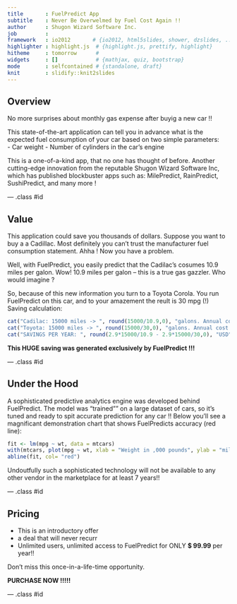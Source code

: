 ```yaml
---
title       : FuelPredict App 
subtitle    : Never Be Overwelmed by Fuel Cost Again !!
author      : Shugon Wizard Software Inc. 
job         : 
framework   : io2012       # {io2012, html5slides, shower, dzslides, ...}
highlighter : highlight.js  # {highlight.js, prettify, highlight}
hitheme     : tomorrow      # 
widgets     : []            # {mathjax, quiz, bootstrap}
mode        : selfcontained # {standalone, draft}
knit        : slidify::knit2slides
---
```


## Overview

No more surprises about monthly gas expense after buyig a new car !!
   
This state-of-the-art application can tell you in advance what is the expected fuel consumption of your car based on two simple parameters:    
- Car weight
- Number of cylinders in the car's engine    

This is a one-of-a-kind app, that no one has thought of before.    Another cutting-edge innovation from the reputable Shugon Wizard Software Inc, which has published blockbuster apps such as: MilePredict, RainPredict, SushiPredict, and many more ! 



--- .class #id 

## Value 

This application could save you thousands of dollars. Suppose you want to buy a a Cadillac. Most definitely you can't trust the manufacturer fuel consumption statement. Ahha !  Now you have a problem. 

Well, with FuelPredict, you easily predict that the Cadilac's cosumes 10.9 miles per galon. Wow! 10.9 miles per galon -- this is a true gas gazzler. Who would imagine ?

So, because of this new information you turn to a Toyota Corola. You run FuelPredict on this car, and to your amazement the reult is 30 mpg (!)   Saving calculation:

```r
cat("Cadilac: 15000 miles -> ", round(15000/10.9,0), "galons. Annual cost:", round(2.9*15000/10.9,0), " USD" )
cat("Toyota: 15000 miles -> ", round(15000/30,0), "galons. Annual cost:", round(2.9*15000/30,0), " USD" )
cat("SAVINGS PER YEAR: ", round(2.9*15000/10.9 - 2.9*15000/30,0), "USD")
```
**This HUGE saving was generated exclusively by FuelPredict !!!**


--- .class #id 

## Under the Hood
A sophisticated predictive analytics engine was developed behind FuelPredict.  The model was "trained"" on a large dataset of cars, so it's tuned and ready to spit accurate prediction for any car !!     Below you'll see a magnificant demonstration chart that shows FuelPredicts accuracy (red line):          
```r
fit <- lm(mpg ~ wt, data = mtcars)
with(mtcars, plot(mpg ~ wt, xlab = "Weight in ,000 pounds", ylab = "miles per galon"))
abline(fit, col= "red")
```
     
Undoutfully such a sophisticated technology will not be available to any other vendor in the marketplace for at least 7 years!!

--- .class #id

## Pricing

- This is an introductory offer   
- a deal that will never recurr    
- Unlimited users, unlimited access to FuelPredict for ONLY **$ 99.99** per year!!
  
    
Don't miss this once-in-a-life-time opportunity. 
   
**PURCHASE NOW !!!!!**

--- .class #id






